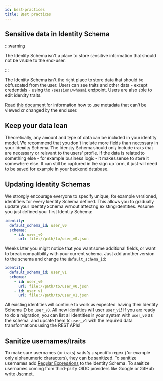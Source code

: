 ```yaml
---
id: best-practices
title: Best practices
---
```


## Sensitive data in Identity Schema

:::warning

The Identity Schema isn't a place to store sensitive information that should not be visible to the end-user.

:::

The Identity Schema isn't the right place to store data that should be obfuscated from the user. Users can see traits and other
data - except credentials - using the `/sessions/whoami` endpoint. Users are also able to edit identity traits.

Read [this document](./identity-metadata-traits) for information how to use metadata that can't be viewed or changed by the end
user.

## Keep your data lean

Theoretically, any amount and type of data can be included in your identity model. We recommend that you don't include more fields
than necessary in your Identity Schema. The Identity Schema should only include traits that are necessary or relevant to the
users' profile. If the data is related to something else - for example business logic - it makes sense to store it somewhere else.
It can still be captured in the sign up form, it just will need to be saved for example in your backend database.

## Updating Identity Schemas

We strongly encourage everyone to specify unique, for example versioned, identifiers for every Identity Schema defined. This
allows you to gradually update your Identity Schema without affecting existing identities. Assume you just defined your first
Identity Schema:

```yaml
identity:
  default_schema_id: user_v0
  schemas:
    - id: user_v0
      url: file://path/to/user_v0.json
```

Weeks later you might notice that you want some additional fields, or want to break compatibility with your current schema. Just
add another version to the schema and change the `default_schema_id`:

```yaml
identity:
  default_schema_id: user_v1
  schemas:
    - id: user_v0
      url: file://path/to/user_v0.json
    - id: user_v1
      url: file://path/to/user_v1.json
```

All existing identities will continue to work as expected, having their Identity Schema ID be `user_v0`. All new identities will
user `user_v1`! If you are ready to do a migration, you can list all identities in your system with `user_v0` as the schema, and
update them to `user_v1` with the required data transformations using the REST APIs!

## Sanitize usernames/traits

To make sure usernames (or traits) satisfy a specific regex (for example only alphanumeric characters), they can be sanitized. To
sanitize usernames add
[Regular Expressions](https://json-schema.org/understanding-json-schema/reference/string.html#regular-expressions) to the Identity
Schema. To sanitize usernames coming from third-party OIDC providers like Google or GitHub write [Jsonnet](https://jsonnet.org).
